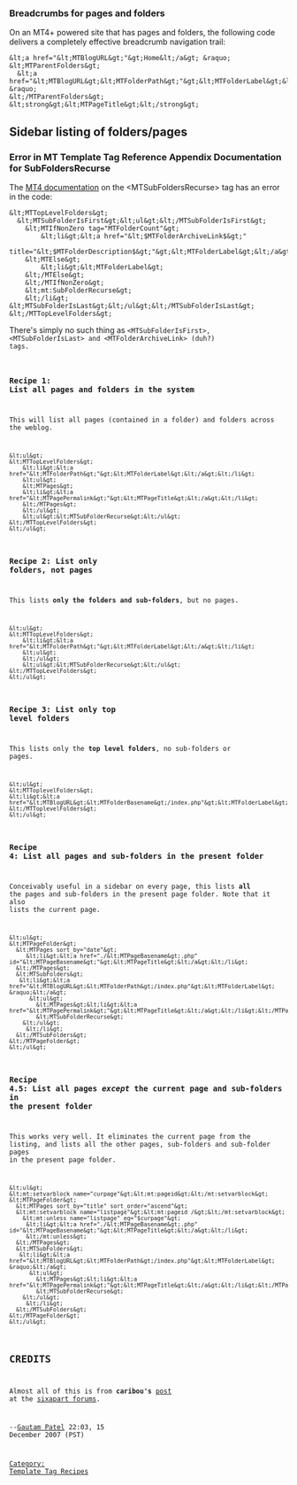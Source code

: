 === Breadcrumbs for pages and folders ===

On an MT4+ powered site that has pages and folders, the following code delivers a completely effective breadcrumb navigation trail:

<pre>&lt;a href="&lt;MTBlogURL&gt;"&gt;Home&lt;/a&gt; &raquo;
&lt;MTParentFolders&gt; 
  &lt;a href="&lt;MTBlogURL&gt;&lt;MTFolderPath&gt;"&gt;&lt;MTFolderLabel&gt;&lt;/a&gt; &raquo;
&lt;/MTParentFolders&gt;
&lt;strong&gt;&lt;MTPageTitle&gt;&lt;/strong&gt;</pre>


== Sidebar listing of folders/pages ==

=== Error in MT Template Tag Reference Appendix Documentation for SubFoldersRecurse ===

The [http://www.movabletype.org/documentation/appendices/tags/subfolderrecurse.html MT4 documentation] on the &lt;MTSubFoldersRecurse&gt; tag has an error in the code:

<pre>&lt;MTTopLevelFolders&gt;
  &lt;MTSubFolderIsFirst&gt;&lt;ul&gt;&lt;/MTSubFolderIsFirst&gt;
    &lt;MTIfNonZero tag="MTFolderCount"&gt;
        &lt;li&gt;&lt;a href="&lt;$MTFolderArchiveLink$&gt;"
        title="&lt;$MTFolderDescription$&gt;"&gt;&lt;MTFolderLabel&gt;&lt;/a&gt;
    &lt;MTElse&gt;
        &lt;li&gt;&lt;MTFolderLabel&gt;
    &lt;/MTElse&gt;
    &lt;/MTIfNonZero&gt;
    &lt;mt:SubFolderRecurse&gt;
    &lt;/li&gt;
&lt;MTSubFolderIsLast&gt;&lt;/ul&gt;&lt;/MTSubFolderIsLast&gt;
&lt;/MTTopLevelFolders&gt;</pre>

There's simply no such thing as <code>&lt;MTSubFolderIsFirst&gt;, &lt;MTSubFolderIsLast&gt; and &lt;MTFolderArchiveLink&gt; (duh?) tags. 

=== Recipe 1: List all pages and folders in the system ===

This will list all pages (contained in a folder) and folders across the weblog.

<pre>&lt;ul&gt;
&lt;MTTopLevelFolders&gt;
    &lt;li&gt;&lt;a href="&lt;MTFolderPath&gt;"&gt;&lt;MTFolderLabel&gt;&lt;/a&gt;&lt;/li&gt;
    &lt;ul&gt;
    &lt;MTPages&gt;
    &lt;li&gt;&lt;a href="&lt;MTPagePermalink&gt;"&gt;&lt;MTPageTitle&gt;&lt;/a&gt;&lt;/li&gt;
    &lt;/MTPages&gt;
    &lt;/ul&gt;
    &lt;ul&gt;&lt;MTSubFolderRecurse&gt;&lt;/ul&gt;
&lt;/MTTopLevelFolders&gt;
&lt;/ul&gt;</pre>

=== Recipe 2: List only folders, not pages ===

This lists <b>only the folders and sub-folders</b>, but no pages.

<pre>
&lt;ul&gt;
&lt;MTTopLevelFolders&gt;
    &lt;li&gt;&lt;a href="&lt;MTFolderPath&gt;"&gt;&lt;MTFolderLabel&gt;&lt;/a&gt;&lt;/li&gt;
    &lt;ul&gt;
    &lt;/ul&gt;
    &lt;ul&gt;&lt;MTSubFolderRecurse&gt;&lt;/ul&gt;
&lt;/MTTopLevelFolders&gt;
&lt;/ul&gt;
</pre>

=== Recipe 3: List only top level folders ===

This lists only the <b>top level folders</b>, no sub-folders or pages.

<pre>
&lt;ul&gt;
&lt;MTToplevelFolders&gt;
&lt;li&gt;&lt;a href="&lt;MTBlogURL&gt;&lt;MTFolderBasename&gt;/index.php"&gt;&lt;MTFolderLabel&gt;&lt;/a&gt;&lt;/li&gt;
&lt;/MTToplevelFolders&gt;
&lt;/ul&gt;
</pre>

=== Recipe 4: List all pages and sub-folders in the present folder ===

Conceivably useful in a sidebar on every page, this lists <b>all</b> the pages and sub-folders in the present page folder. Note that it also lists the current page.

<pre>
&lt;ul&gt;
&lt;MTPageFolder&gt;
  &lt;MTPages sort_by="date"&gt;
     &lt;li&gt;&lt;a href="./&lt;MTPageBasename&gt;.php" id="&lt;MTPageBasename&gt;"&gt;&lt;MTPageTitle&gt;&lt;/a&gt;&lt;/li&gt;
  &lt;/MTPages&gt;
  &lt;MTSubFolders&gt;
   &lt;li&gt;&lt;a href="&lt;MTBlogURL&gt;&lt;MTFolderPath&gt;/index.php"&gt;&lt;MTFolderLabel&gt;  &raquo;&lt;/a&gt;
      &lt;ul&gt;
        &lt;MTPages&gt;&lt;li&gt;&lt;a href="&lt;MTPagePermalink&gt;"&gt;&lt;MTPageTitle&gt;&lt;/a&gt;&lt;/li&gt;&lt;/MTPages&gt;
        &lt;MTSubFolderRecurse&gt; 
    &lt;/ul&gt;
     &lt;/li&gt;
  &lt;/MTSubFolders&gt;
&lt;/MTPageFolder&gt;
&lt;/ul&gt;
</pre>

=== Recipe 4.5: List all pages <i>except</i> the current page and sub-folders in the present folder ===

This works very well. It eliminates the current page from the listing, and lists all the other pages, sub-folders and sub-folder pages in the present page folder.

<pre>
&lt;ul&gt;
&lt;mt:setvarblock name="curpage"&gt;&lt;mt:pageid&gt;&lt;/mt:setvarblock&gt;
&lt;MTPageFolder&gt;
  &lt;MTPages sort_by="title" sort_order="ascend"&gt;
  &lt;mt:setvarblock name="listpage"&gt;&lt;mt:pageid /&gt;&lt;/mt:setvarblock&gt;
  	&lt;mt:unless name="listpage" eq="$curpage"&gt;
     &lt;li&gt;&lt;a href="./&lt;MTPageBasename&gt;.php" id="&lt;MTPageBasename&gt;"&gt;&lt;MTPageTitle&gt;&lt;/a&gt;&lt;/li&gt;
     &lt;/mt:unless&gt;
  &lt;/MTPages&gt;
  &lt;MTSubFolders&gt;
   &lt;li&gt;&lt;a href="&lt;MTBlogURL&gt;&lt;MTFolderPath&gt;/index.php"&gt;&lt;MTFolderLabel&gt;  &raquo;&lt;/a&gt;
      &lt;ul&gt;
        &lt;MTPages&gt;&lt;li&gt;&lt;a href="&lt;MTPagePermalink&gt;"&gt;&lt;MTPageTitle&gt;&lt;/a&gt;&lt;/li&gt;&lt;/MTPages&gt;
        &lt;MTSubFolderRecurse&gt; 
    &lt;/ul&gt;
     &lt;/li&gt;
  &lt;/MTSubFolders&gt;
&lt;/MTPageFolder&gt;
&lt;/ul&gt;
</pre>

== CREDITS ==

Almost all of this is from <b>caribou's</b> [http://forums.sixapart.com/index.php?showtopic=64145&hl=folders post] at the [http://forums.sixapart.com/ sixapart forums].

--[[User:Gspatel|Gautam Patel]] 22:03, 15 December 2007 (PST)

[[Category: Template Tag Recipes]]

